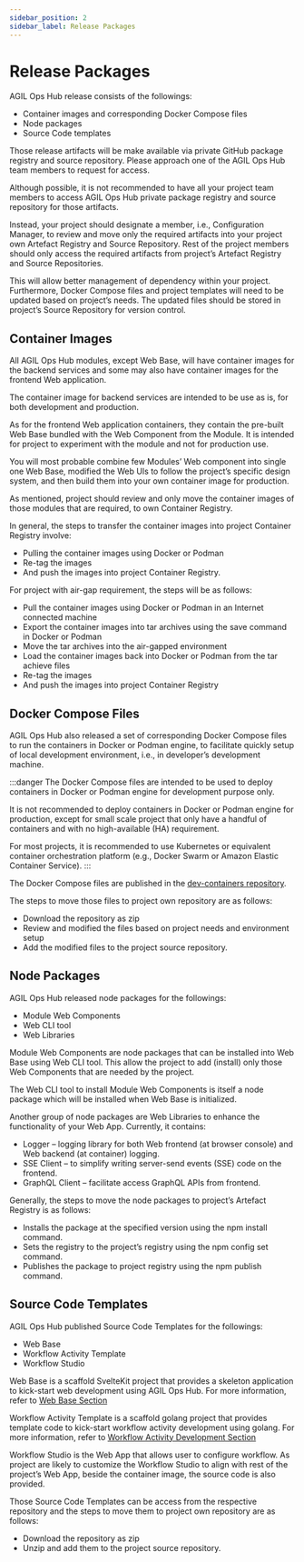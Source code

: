 ```yaml
---
sidebar_position: 2
sidebar_label: Release Packages
---
```


# Release Packages

AGIL Ops Hub release consists of the followings:
-	Container images and corresponding Docker Compose files
-	Node packages
-	Source Code templates

Those release artifacts will be make available via private GitHub package registry and source repository. Please approach one of the AGIL Ops Hub team members to request for access.

Although possible, it is not recommended to have all your project team members to access AGIL Ops Hub private package registry and source repository for those artifacts.

Instead, your project should designate a member, i.e., Configuration Manager, to review and move only the required artifacts into your project own Artefact Registry and Source Repository. Rest of the project members should only access the required artifacts from project’s Artefact Registry and Source Repositories.

This will allow better management of dependency within your project. Furthermore, Docker Compose files and project templates will need to be updated based on project’s needs. The updated files should be stored in project’s Source Repository for version control.      

## Container Images

All AGIL Ops Hub modules, except Web Base, will have container images for the backend services and some may also have container images for the frontend Web application.

The container image for backend services are intended to be use as is, for both development and production. 

As for the frontend Web application containers, they contain the pre-built Web Base bundled with the Web Component from the Module. It is intended for project to experiment with the module and not for production use. 

You will most probable combine few Modules’ Web component into single one Web Base, modified the Web UIs to follow the project’s specific design system, and then build them into your own container image for production.    

As mentioned, project should review and only move the container images of those modules that are required, to own Container Registry. 

In general, the steps to transfer the container images into project Container Registry involve:
-	Pulling the container images using Docker or Podman
-	Re-tag the images
-	And push the images into project Container Registry.     

For project with air-gap requirement, the steps will be as follows:
-	Pull the container images using Docker or Podman in an Internet connected machine
-	Export the container images into tar archives using the save command in Docker or Podman
-	Move the tar archives into the air-gapped environment
-	Load the container images back into Docker or Podman from the tar achieve files   
-	Re-tag the images
-	And push the images into project Container Registry

## Docker Compose Files

AGIL Ops Hub also released a set of corresponding Docker Compose files to run the containers in Docker or Podman engine, to facilitate quickly setup of local development environment, i.e., in developer’s development machine. 

:::danger
The Docker Compose files are intended to be used to deploy containers in Docker or Podman engine for development purpose only. 

It is not recommended to deploy containers in Docker or Podman engine for production, except for small scale project that only have a handful of containers and with no high-available (HA) requirement.

For most projects, it is recommended to use Kubernetes or equivalent container orchestration platform (e.g., Docker Swarm or Amazon Elastic Container Service).
:::

The Docker Compose files are published in the [dev-containers repository](https://github.com/mssfoobar/dev-containers). 

The steps to move those files to project own repository are as follows:
-	Download the repository as zip
-	Review and modified the files based on project needs and environment setup
-	Add the modified files to the project source repository.


## Node Packages

AGIL Ops Hub released node packages for the followings:
-	Module Web Components
-	Web CLI tool
-	Web Libraries

Module Web Components are node packages that can be installed into Web Base using Web CLI tool. This allow the project to add (install) only those Web Components that are needed by the project.

The Web CLI tool to install Module Web Components is itself a node package which will be installed when Web Base is initialized.

Another group of node packages are Web Libraries to enhance the functionality of your Web App. Currently, it contains:
-	Logger – logging library for both Web frontend (at browser console) and Web backend (at container) logging.
-	SSE Client – to simplify writing server-send events (SSE) code on the frontend.
-	GraphQL Client – facilitate access GraphQL APIs from frontend.
 
Generally, the steps to move the node packages to project’s Artefact Registry is as follows:
-	Installs the package at the specified version using the npm install command.
-	Sets the registry to the project’s registry using the npm config set command.
-	Publishes the package to project registry using the npm publish command.


##	Source Code Templates

AGIL Ops Hub published Source Code Templates for the followings:
-	Web Base
-	Workflow Activity Template
-	Workflow Studio

Web Base is a scaffold SvelteKit project that provides a skeleton application to kick-start web development using AGIL Ops Hub. For more information, refer to [Web Base Section](../web-base/overview.md)

Workflow Activity Template is a scaffold golang project that provides template code to kick-start workflow activity development using golang. For more information, refer to [Workflow Activity Development Section](../)

Workflow Studio is the Web App that allows user to configure workflow. As project are likely to customize the Workflow Studio to align with rest of the project’s Web App, beside the container image, the source code is also provided.

Those Source Code Templates can be access from the respective repository and the steps to move them to project own repository are as follows:
-	Download the repository as zip
-	Unzip and add them to the project source repository.
